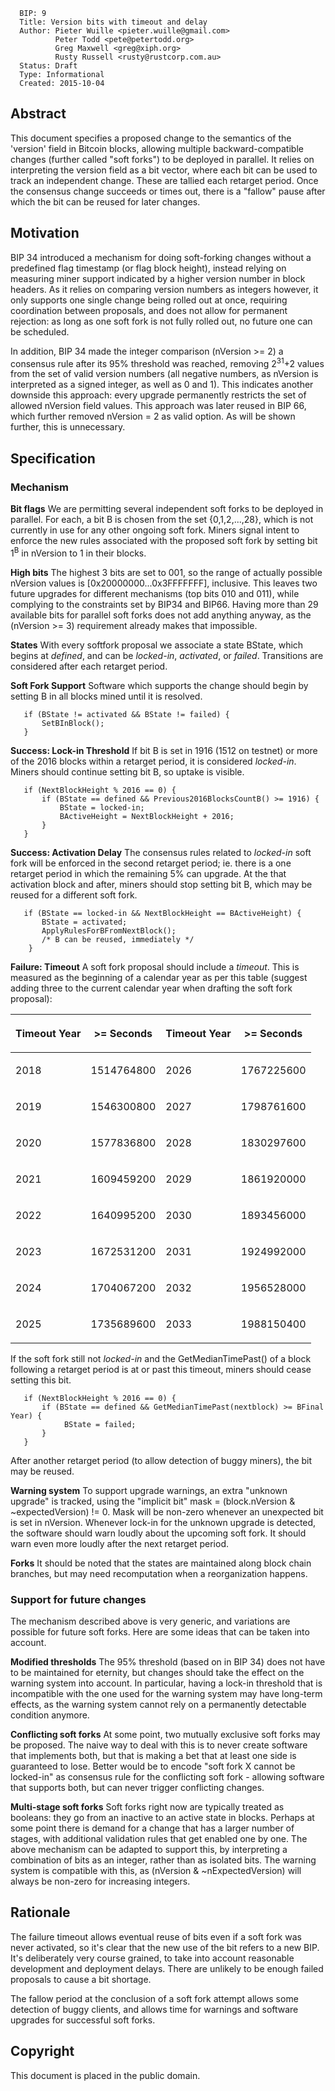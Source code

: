 <pre>
  BIP: 9
  Title: Version bits with timeout and delay
  Author: Pieter Wuille <pieter.wuille@gmail.com>
          Peter Todd <pete@petertodd.org>
          Greg Maxwell <greg@xiph.org>
          Rusty Russell <rusty@rustcorp.com.au>
  Status: Draft
  Type: Informational
  Created: 2015-10-04
</pre>

==Abstract==

This document specifies a proposed change to the semantics of the 'version' field in Bitcoin blocks, allowing multiple backward-compatible changes (further called "soft forks") to be deployed in parallel. It relies on interpreting the version field as a bit vector, where each bit can be used to track an independent change. These are tallied each retarget period. Once the consensus change succeeds or times out, there is a "fallow" pause after which the bit can be reused for later changes.

==Motivation==

BIP 34 introduced a mechanism for doing soft-forking changes without a predefined flag timestamp (or flag block height), instead relying on measuring miner support indicated by a higher version number in block headers. As it relies on comparing version numbers as integers however, it only supports one single change being rolled out at once, requiring coordination between proposals, and does not allow for permanent rejection: as long as one soft fork is not fully rolled out, no future one can be scheduled.

In addition, BIP 34 made the integer comparison (nVersion >= 2) a consensus rule after its 95% threshold was reached, removing 2<sup>31</sup>+2 values from the set of valid version numbers (all negative numbers, as nVersion is interpreted as a signed integer, as well as 0 and 1). This indicates another downside this approach: every upgrade permanently restricts the set of allowed nVersion field values. This approach was later reused in BIP 66, which further removed nVersion = 2 as valid option. As will be shown further, this is unnecessary. 

==Specification==

===Mechanism===

'''Bit flags'''
We are permitting several independent soft forks to be deployed in parallel. For each, a bit B is chosen from the set {0,1,2,...,28}, which is not currently in use for any other ongoing soft fork. Miners signal intent to enforce the new rules associated with the proposed soft fork by setting bit 1<sup>B</sup> in nVersion to 1 in their blocks.

'''High bits'''
The highest 3 bits are set to 001, so the range of actually possible nVersion values is [0x20000000...0x3FFFFFFF], inclusive. This leaves two future upgrades for different mechanisms (top bits 010 and 011), while complying to the constraints set by BIP34 and BIP66. Having more than 29 available bits for parallel soft forks does not add anything anyway, as the (nVersion >= 3) requirement already makes that impossible.

'''States'''
With every softfork proposal we associate a state BState, which begins
at ''defined'', and can be ''locked-in'', ''activated'',
or ''failed''.  Transitions are considered after each
retarget period.

'''Soft Fork Support'''
Software which supports the change should begin by setting B in all blocks
mined until it is resolved.

    if (BState != activated && BState != failed) {
        SetBInBlock();
    }

'''Success: Lock-in Threshold'''
If bit B is set in 1916 (1512 on testnet) or
more of the 2016 blocks within a retarget period, it is considered
''locked-in''.  Miners should continue setting bit B, so uptake is
visible.

    if (NextBlockHeight % 2016 == 0) {
        if (BState == defined && Previous2016BlocksCountB() >= 1916) {
            BState = locked-in;
            BActiveHeight = NextBlockHeight + 2016;
        }
    }

'''Success: Activation Delay'''
The consensus rules related to ''locked-in'' soft fork will be enforced in
the second retarget period; ie. there is a one retarget period in
which the remaining 5% can upgrade.  At the that activation block and
after, miners should stop setting bit B, which may be reused for a different soft fork.

    if (BState == locked-in && NextBlockHeight == BActiveHeight) {
        BState = activated;
        ApplyRulesForBFromNextBlock();
        /* B can be reused, immediately */
     }

'''Failure: Timeout'''
A soft fork proposal should include a ''timeout''.  This is measured
as the beginning of a calendar year as per this table (suggest
adding three to the current calendar year when drafting the soft fork proposal):

{|
! Timeout Year
! >= Seconds
! Timeout Year
! >= Seconds
|-
|2018
|1514764800
|2026
|1767225600
|-
|2019
|1546300800
|2027
|1798761600
|-
|2020
|1577836800
|2028
|1830297600
|-
|2021
|1609459200
|2029
|1861920000
|-
|2022
|1640995200
|2030
|1893456000
|-
|2023
|1672531200
|2031
|1924992000
|-
|2024
|1704067200
|2032
|1956528000
|-
|2025
|1735689600
|2033
|1988150400
|}

If the soft fork still not ''locked-in'' and the
GetMedianTimePast() of a block following a retarget period is at or
past this timeout, miners should cease setting this bit.

    if (NextBlockHeight % 2016 == 0) {
        if (BState == defined && GetMedianTimePast(nextblock) >= BFinalYear) {
             BState = failed;
        }
    }

After another retarget period (to allow detection of buggy miners),
the bit may be reused.

'''Warning system'''
To support upgrade warnings, an extra "unknown upgrade" is tracked, using the "implicit bit" mask = (block.nVersion & ~expectedVersion) != 0. Mask will be non-zero whenever an unexpected bit is set in nVersion.  Whenever lock-in for the unknown upgrade is detected, the software should warn loudly about the upcoming soft fork.  It should warn even more loudly after the next retarget period.

'''Forks'''
It should be noted that the states are maintained along block chain
branches, but may need recomputation when a reorganization happens.

===Support for future changes===

The mechanism described above is very generic, and variations are possible for future soft forks. Here are some ideas that can be taken into account.

'''Modified thresholds'''
The 95% threshold (based on in BIP 34) does not have to be maintained for eternity, but changes should take the effect on the warning system into account. In particular, having a lock-in threshold that is incompatible with the one used for the warning system may have long-term effects, as the warning system cannot rely on a permanently detectable condition anymore.

'''Conflicting soft forks'''
At some point, two mutually exclusive soft forks may be proposed. The naive way to deal with this is to never create software that implements both, but that is making a bet that at least one side is guaranteed to lose. Better would be to encode "soft fork X cannot be locked-in" as consensus rule for the conflicting soft fork - allowing software that supports both, but can never trigger conflicting changes.

'''Multi-stage soft forks'''
Soft forks right now are typically treated as booleans: they go from an inactive to an active state in blocks. Perhaps at some point there is demand for a change that has a larger number of stages, with additional validation rules that get enabled one by one. The above mechanism can be adapted to support this, by interpreting a combination of bits as an integer, rather than as isolated bits. The warning system is compatible with this, as (nVersion & ~nExpectedVersion) will always be non-zero for increasing integers.

== Rationale ==

The failure timeout allows eventual reuse of bits even if a soft fork was
never activated, so it's clear that the new use of the bit refers to a
new BIP.  It's deliberately very course grained, to take into account
reasonable development and deployment delays.  There are unlikely to be
enough failed proposals to cause a bit shortage.

The fallow period at the conclusion of a soft fork attempt allows some
detection of buggy clients, and allows time for warnings and software
upgrades for successful soft forks.

==Copyright==

This document is placed in the public domain.
